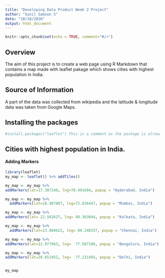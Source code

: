 ```yaml
---
title: "Developing Data Product Week 2 Project"
author: "Sunil Samson S"
date: "10/18/2020"
output: html_document
---
```

```r
knitr::opts_chunk$set(echo = TRUE, comment="#/>")
```


## Overview 
The aim of this project is to create a web page using R Markdown that contains a map made with leaflet pakage which shows cities with highest population in India.

## Source of Information 
A part of the data was collected from wikipedia and the latitude & longitude data was taken from Google Maps.

## Installing the packages
```r
#install.packages("leaflet") This is a comment as the package is already installed.
```

## Cities with highest population in India.
#### Adding Markers
```r
library(leaflet)
my_map <- leaflet() %>% addTiles()

my_map <- my_map %>%
addMarkers(lat=17.387140, lng=78.491684, popup = "Hyderabad, India")

my_map <- my_map %>%
  addMarkers(lat=18.987807, lng=72.836447, popup = "Mumbai, India")

my_map <- my_map %>%
addMarkers(lat=	22.562627, lng=	88.363044, popup = "Kolkata, India") 

my_map <- my_map %>%
  addMarkers(lat=13.084622, lng= 80.248357, popup = "Chennai, India")

my_map <- my_map %>%
addMarkers(lat=12.977063, lng=	77.587106, popup = "Bengaluru, India")  

my_map <- my_map %>%
addMarkers(lat=28.651952, lng=	77.231495, popup = "Delhi, India")


my_map
```



